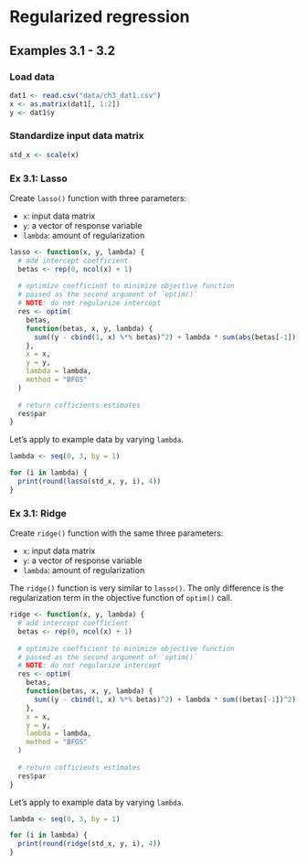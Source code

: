 # Regularized regression

## Examples 3.1 - 3.2

### Load data

```r
dat1 <- read.csv("data/ch3_dat1.csv")
x <- as.matrix(dat1[, 1:2])
y <- dat1$y
```

### Standardize input data matrix

```r
std_x <- scale(x)
```


### Ex 3.1: Lasso

Create `lasso()` function with three parameters:

- `x`: input data matrix
- `y`: a vector of response variable
- `lambda`: amount of regularization

```r
lasso <- function(x, y, lambda) {
  # add intercept coefficient
  betas <- rep(0, ncol(x) + 1)
  
  # optimize coefficient to minimize objective function
  # passed as the second argument of `optim()`
  # NOTE: do not regularize intercept
  res <- optim(
    betas,
    function(betas, x, y, lambda) {
      sum((y - cbind(1, x) %*% betas)^2) + lambda * sum(abs(betas[-1]))
    },
    x = x,
    y = y,
    lambda = lambda,
    method = "BFGS"
  )
  
  # return cofficients estimates
  res$par
}
```

Let's apply to example data by varying `lambda`.

```r
lambda <- seq(0, 3, by = 1)

for (i in lambda) {
  print(round(lasso(std_x, y, i), 4))
}
```


### Ex 3.1: Ridge

Create `ridge()` function with the same three parameters:

- `x`: input data matrix
- `y`: a vector of response variable
- `lambda`: amount of regularization

The `ridge()` function is very similar to `lasso()`. The only difference is the regularization term in the objective function of `optim()` call.


```r
ridge <- function(x, y, lambda) {
  # add intercept coefficient
  betas <- rep(0, ncol(x) + 1)
  
  # optimize coefficient to minimize objective function
  # passed as the second argument of `optim()`
  # NOTE: do not regularize intercept
  res <- optim(
    betas,
    function(betas, x, y, lambda) {
      sum((y - cbind(1, x) %*% betas)^2) + lambda * sum((betas[-1])^2)
    },
    x = x,
    y = y,
    lambda = lambda,
    method = "BFGS"
  )
  
  # return cofficients estimates
  res$par
}
```

Let's apply to example data by varying `lambda`.

```r
lambda <- seq(0, 3, by = 1)

for (i in lambda) {
  print(round(ridge(std_x, y, i), 4))
}
```

